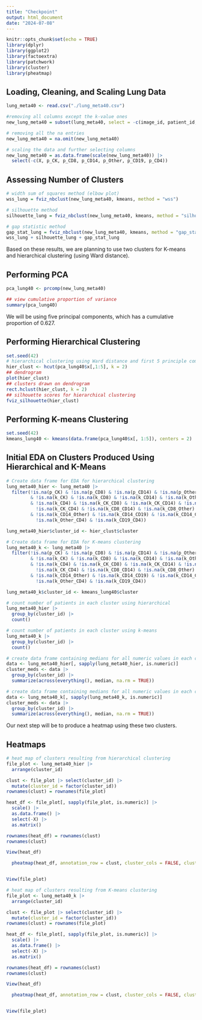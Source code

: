 ```yaml
---
title: "Checkpoint"
output: html_document
date: "2024-07-08"
---
```


```r
knitr::opts_chunk$set(echo = TRUE)
library(dplyr)
library(ggplot2)
library(factoextra)
library(patchwork)
library(cluster)
library(pheatmap)
```


## Loading, Cleaning, and Scaling Lung Data
```r
lung_meta40 <- read.csv("./lung_meta40.csv")

#removing all columns except the k-value ones 
new_lung_meta40 = subset(lung_meta40, select = -c(image_id, patient_id, gender, mhcII_status, age_at_diagnosis, stage_at_diagnosis, stage_numeric, pack_years, survival_days, survival_status, cause_of_death, adjuvant_therapy, time_to_recurrence_days, recurrence_or_lung_ca_death, totalCell))

# removing all the na entries 
new_lung_meta40 = na.omit(new_lung_meta40)

# scaling the data and further selecting columns 
new_lung_meta40 = as.data.frame(scale(new_lung_meta40)) |>
  select(-c(X, p_CK, p_CD8, p_CD14, p_Other, p_CD19, p_CD4)) 

```

## Assessing Number of Clusters
```r
# width sum of squares method (elbow plot)
wss_lung = fviz_nbclust(new_lung_meta40, kmeans, method = "wss")

# silhouette method
silhouette_lung = fviz_nbclust(new_lung_meta40, kmeans, method = "silhouette")

# gap statistic method 
gap_stat_lung = fviz_nbclust(new_lung_meta40, kmeans, method = "gap_stat")
wss_lung + silhouette_lung + gap_stat_lung

```

Based on these results, we are planning to use two clusters for K-means and hierarchical clustering (using Ward distance).

## Performing PCA
```r
pca_lung40 <- prcomp(new_lung_meta40)

## view cumulative proportion of variance
summary(pca_lung40)
```
We will be using five principal components, which has a cumulative proportion of 0.627. 

## Performing Hierarchical Clustering
```r
set.seed(42)
# hierarchical clustering using Ward distance and first 5 principle components
hier_clust <- hcut(pca_lung40$x[,1:5], k = 2)
## dendrogram
plot(hier_clust)
## clusters drawn on dendrogram
rect.hclust(hier_clust, k = 2)
## silhouette scores for hierarchical clustering
fviz_silhouette(hier_clust)
```

## Performing K-means Clustering
```r
set.seed(42)
kmeans_lung40 <- kmeans(data.frame(pca_lung40$x[, 1:5]), centers = 2)
```

## Initial EDA on Clusters Produced Using Hierarchical and K-Means
```r
# Create data frame for EDA for hierarchical clustering
lung_meta40_hier <- lung_meta40 |>
  filter(!is.na(p_CK) & !is.na(p_CD8) & !is.na(p_CD14) & !is.na(p_Other) & !is.na(p_CD19) & !is.na(p_CD4)
         & !is.na(k_CK) & !is.na(k_CD8) & !is.na(k_CD14) & !is.na(k_Other) & !is.na(k_Other) & !is.na(k_CD19)
         & !is.na(k_CD4) & !is.na(k_CK_CD8) & !is.na(k_CK_CD14) & !is.na(k_CK_Other) & !is.na(k_CK_CD19) & 
           !is.na(k_CK_CD4) & !is.na(k_CD8_CD14) & !is.na(k_CD8_Other) & !is.na(k_CD8_CD19) & !is.na(k_CD8_CD4)
         & !is.na(k_CD14_Other) & !is.na(k_CD14_CD19) & !is.na(k_CD14_CD4) & !is.na(k_Other_CD19) & 
           !is.na(k_Other_CD4) & !is.na(k_CD19_CD4))

lung_meta40_hier$cluster_id <- hier_clust$cluster

# Create data frame for EDA for K-means clustering
lung_meta40_k <- lung_meta40 |>
  filter(!is.na(p_CK) & !is.na(p_CD8) & !is.na(p_CD14) & !is.na(p_Other) & !is.na(p_CD19) & !is.na(p_CD4)
         & !is.na(k_CK) & !is.na(k_CD8) & !is.na(k_CD14) & !is.na(k_Other) & !is.na(k_Other) & !is.na(k_CD19)
         & !is.na(k_CD4) & !is.na(k_CK_CD8) & !is.na(k_CK_CD14) & !is.na(k_CK_Other) & !is.na(k_CK_CD19) & 
           !is.na(k_CK_CD4) & !is.na(k_CD8_CD14) & !is.na(k_CD8_Other) & !is.na(k_CD8_CD19) & !is.na(k_CD8_CD4)
         & !is.na(k_CD14_Other) & !is.na(k_CD14_CD19) & !is.na(k_CD14_CD4) & !is.na(k_Other_CD19) & 
           !is.na(k_Other_CD4) & !is.na(k_CD19_CD4))

lung_meta40_k$cluster_id <- kmeans_lung40$cluster

# count number of patients in each cluster using hierarchical
lung_meta40_hier |>
  group_by(cluster_id) |>
  count()

# count number of patients in each cluster using k-means
lung_meta40_k |>
  group_by(cluster_id) |>
  count()

# create data frame containing medians for all numeric values in each cluster produced using hierarchical clustering
data <- lung_meta40_hier[, sapply(lung_meta40_hier, is.numeric)]
cluster_meds <- data |>
  group_by(cluster_id) |>
  summarize(across(everything(), median, na.rm = TRUE))

# create data frame containing medians for all numeric values in each cluster produced using K-means clustering
data <- lung_meta40_k[, sapply(lung_meta40_k, is.numeric)]
cluster_meds <- data |>
  group_by(cluster_id) |>
  summarize(across(everything(), median, na.rm = TRUE))
```
Our next step will be to produce a heatmap using these two clusters.

## Heatmaps
```r
# heat map of clusters resulting from hierarchical clustering
file_plot <- lung_meta40_hier |>
  arrange(cluster_id)

clust <- file_plot |> select(cluster_id) |>
  mutate(cluster_id = factor(cluster_id))
rownames(clust) = rownames(file_plot)

heat_df <- file_plot[, sapply(file_plot, is.numeric)] |>
  scale() |>
  as.data.frame() |>
  select(-X) |>
  as.matrix()

rownames(heat_df) = rownames(clust)
rownames(clust)

View(heat_df)

  pheatmap(heat_df, annotation_row = clust, cluster_cols = FALSE, cluster_rows = FALSE)


View(file_plot)

# heat map of clusters resulting from K-means clustering
file_plot <- lung_meta40_k |>
  arrange(cluster_id)

clust <- file_plot |> select(cluster_id) |>
  mutate(cluster_id = factor(cluster_id))
rownames(clust) = rownames(file_plot)

heat_df <- file_plot[, sapply(file_plot, is.numeric)] |>
  scale() |>
  as.data.frame() |>
  select(-X) |>
  as.matrix()

rownames(heat_df) = rownames(clust)
rownames(clust)

View(heat_df)

  pheatmap(heat_df, annotation_row = clust, cluster_cols = FALSE, cluster_rows = FALSE)


View(file_plot)
```


